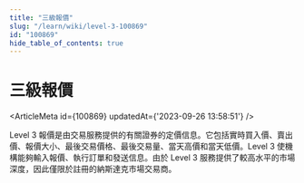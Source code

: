 ```yaml
---
title: "三級報價"
slug: "/learn/wiki/level-3-100869"
id: "100869"
hide_table_of_contents: true
---
```



# 三級報價

<ArticleMeta id={100869} updatedAt={'2023-09-26 13:58:51'} />
<div className='border-solid border-b border-t-0 my-4 border-[var(--ifm-color-gray-300)]' />

Level 3 報價是由交易服務提供的有關證券的定價信息。它包括實時買入價、賣出價、報價大小、最後交易價格、最後交易量、當天高價和當天低價。Level 3 使機構能夠輸入報價、執行訂單和發送信息。由於 Level 3 服務提供了較高水平的市場深度，因此僅限於註冊的納斯達克市場交易商。
